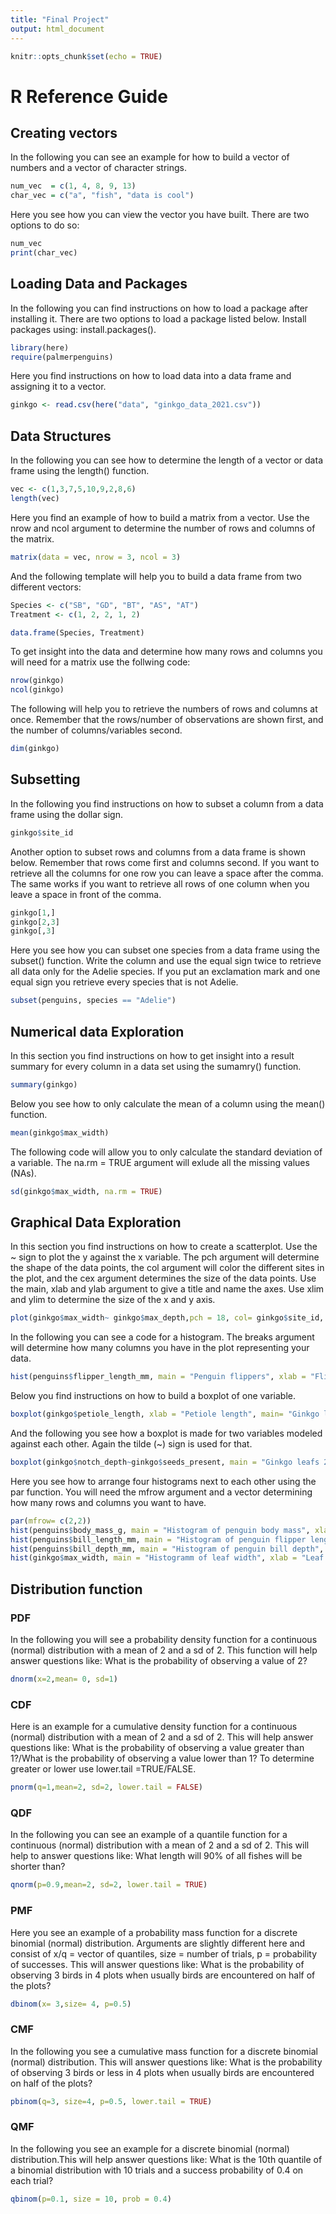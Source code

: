 ```yaml
---
title: "Final Project"
output: html_document
---
```


```r
knitr::opts_chunk$set(echo = TRUE)
```

# R Reference Guide {.tabset .tabset-pills}

## Creating vectors

In the following you can see an example for how to build a vector of numbers and a vector of character strings.
```r
num_vec  = c(1, 4, 8, 9, 13)
char_vec = c("a", "fish", "data is cool")
```

Here you see how you can view the vector you have built. There are two options to do so:
```r
num_vec
print(char_vec)
```

## Loading Data and Packages
In the following you can find instructions on how to load a package after installing it. There are two options to load a package listed below. Install packages using: install.packages().
```r
library(here)
require(palmerpenguins)
```

Here you find instructions on how to load data into a data frame and assigning it to a vector.
```r
ginkgo <- read.csv(here("data", "ginkgo_data_2021.csv"))
```

## Data Structures 
In the following you can see how to determine the length of a vector or data frame using the length() function. 
```r
vec <- c(1,3,7,5,10,9,2,8,6)
length(vec)
```

Here you find an example of how to build a matrix from a vector. Use the nrow and ncol argument to determine the number of rows and columns of the matrix.
```r
matrix(data = vec, nrow = 3, ncol = 3)
```

And the following template will help you to build a data frame from two different vectors:
```r
Species <- c("SB", "GD", "BT", "AS", "AT")
Treatment <- c(1, 2, 2, 1, 2)

data.frame(Species, Treatment)
```

To get insight into the data and determine how many rows and columns you will need for a matrix use the follwing code:
```r
nrow(ginkgo)
ncol(ginkgo)
```

The following will help you to retrieve the numbers of rows and columns at once. Remember that the rows/number of observations are shown first, and the number of columns/variables second.
```r
dim(ginkgo)
```

## Subsetting

In the following you find instructions on how to subset a column from a data frame using the dollar sign. 
```r
ginkgo$site_id
```

Another option to subset rows and columns from a data frame is shown below. Remember that rows come first and columns second. If you want to retrieve all the columns for one row you can leave a space after the comma. The same works if you want to retrieve all rows of one column when you leave a space in front of the comma. 
```r
ginkgo[1,]
ginkgo[2,3]
ginkgo[,3]
```

Here you see how you can subset one species from a data frame using the subset() function. Write the column and use the equal sign twice to retrieve all data only for the Adelie species. If you put an exclamation mark and one equal sign you retrieve every species that is not Adelie. 
```r
subset(penguins, species == "Adelie")
```

## Numerical data Exploration 
In this section you find instructions on how to get insight into a result summary for every column in a data set using the sumamry() function.
```r
summary(ginkgo)
```

Below you see how to only calculate the mean of a column using the mean() function.
```r
mean(ginkgo$max_width)
```

The following code will allow you to only calculate the standard deviation of a variable. The na.rm = TRUE argument will exlude all the missing values (NAs). 
```r
sd(ginkgo$max_width, na.rm = TRUE)
```

## Graphical Data Exploration
In this section you find instructions on how to create a scatterplot. Use the ~ sign to plot the y against the x variable. The pch argument will determine the shape of the data points, the col argument will color the different sites in the plot, and the cex argument determines the size of the data points. Use the main, xlab and ylab argument to give a title and name the axes. Use xlim and ylim to determine the size of the x and y axis.
```r
plot(ginkgo$max_width~ ginkgo$max_depth,pch = 18, col= ginkgo$site_id, cex = 1, main = "Scatterplot of ginkgo leafs", xlab = "Leaf depth", ylab = "Leaf width", xlim = NULL, ylim = NULL)
```

In the following you can see a code for a histogram. The breaks argument will determine how many columns you have in the plot representing your data.
```r
hist(penguins$flipper_length_mm, main = "Penguin flippers", xlab = "Flipper length", breaks = 40)
```

Below you find instructions on how to build a boxplot of one variable.
```r
boxplot(ginkgo$petiole_length, xlab = "Petiole length", main= "Ginkgo leafs 2021") 
```

And the following you see how a boxplot is made for two variables modeled against each other. Again the tilde (~) sign is used for that. 
```r
boxplot(ginkgo$notch_depth~ginkgo$seeds_present, main = "Ginkgo leafs 2021", xlab = "Seeds present",  ylab = "Notch depth")
```

Here you see how to arrange four histograms next to each other using the par function. You will need the mfrow argument and a vector determining how many rows and columns you want to have. 
```r
par(mfrow= c(2,2))
hist(penguins$body_mass_g, main = "Histogram of penguin body mass", xlab = "Body mass")
hist(penguins$bill_length_mm, main = "Histogram of penguin flipper length", xlab = "Flipper length")
hist(penguins$bill_depth_mm, main = "Histogram of penguin bill depth", xlab = "Bill depth")
hist(ginkgo$max_width, main = "Histogramm of leaf width", xlab = "Leaf width")
```

## Distribution function

### PDF
In the following you will see a probability density function for a continuous (normal) distribution with a mean of 2 and a sd of 2. This function will help answer questions like: What is the probability of observing a value of 2?
```r
dnorm(x=2,mean= 0, sd=1)
```

### CDF
Here is an example for a cumulative density function for a continuous (normal) distribution with a mean of 2 and a sd of 2. This will help answer questions like: What is the probability of observing a value greater than 1?/What is the probability of observing a value lower than 1? To determine greater or lower use lower.tail =TRUE/FALSE.
```r
pnorm(q=1,mean=2, sd=2, lower.tail = FALSE)
```

### QDF
In the following you can see an example of a quantile function for a continuous (normal) distribution with a mean of 2 and a sd of 2. This will help to answer questions like: What length will 90% of all fishes will be shorter than?
```r
qnorm(p=0.9,mean=2, sd=2, lower.tail = TRUE)
```

### PMF
Here you see an example of a probability mass function for a discrete binomial (normal) distribution. Arguments are slightly different here and consist of x/q = vector of quantiles, size = number of trials, p = probability of successes. This will answer questions like:
What is the probability of observing 3 birds in 4 plots when usually birds are encountered on half of the plots?
```r
dbinom(x= 3,size= 4, p=0.5)
```

### CMF
In the following you see a cumulative mass function for a discrete binomial (normal) distribution. This will answer questions like: What is the probability of observing 3 birds or less in 4 plots when usually birds are encountered on half of the plots?
```r
pbinom(q=3, size=4, p=0.5, lower.tail = TRUE)
```

### QMF
In the following you see an example for a discrete binomial (normal) distribution.This will help answer questions like: What is the 10th quantile of a binomial distribution with 10 trials and a success probability of 0.4 on each trial?
```r
qbinom(p=0.1, size = 10, prob = 0.4)
```






